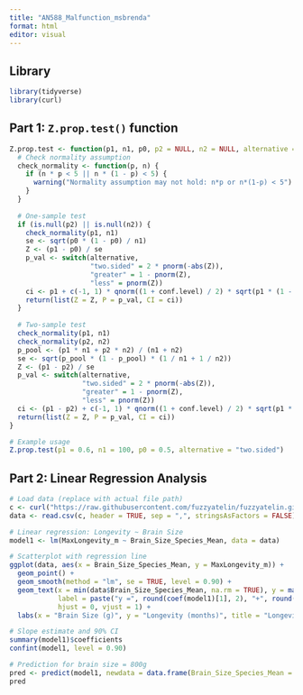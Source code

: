 ```yaml
---
title: "AN588_Malfunction_msbrenda"
format: html
editor: visual
---
```


## Library

```r
library(tidyverse)
library(curl)
```

## Part 1: `Z.prop.test()` function

```r
Z.prop.test <- function(p1, n1, p0, p2 = NULL, n2 = NULL, alternative = "two.sided", conf.level = 0.95) {
  # Check normality assumption
  check_normality <- function(p, n) {
    if (n * p < 5 || n * (1 - p) < 5) {
      warning("Normality assumption may not hold: n*p or n*(1-p) < 5")
    }
  }
  
  # One-sample test
  if (is.null(p2) || is.null(n2)) {
    check_normality(p1, n1)
    se <- sqrt(p0 * (1 - p0) / n1)
    Z <- (p1 - p0) / se
    p_val <- switch(alternative,
                    "two.sided" = 2 * pnorm(-abs(Z)),
                    "greater" = 1 - pnorm(Z),
                    "less" = pnorm(Z))
    ci <- p1 + c(-1, 1) * qnorm((1 + conf.level) / 2) * sqrt(p1 * (1 - p1) / n1)
    return(list(Z = Z, P = p_val, CI = ci))
  }
  
  # Two-sample test
  check_normality(p1, n1)
  check_normality(p2, n2)
  p_pool <- (p1 * n1 + p2 * n2) / (n1 + n2)
  se <- sqrt(p_pool * (1 - p_pool) * (1 / n1 + 1 / n2))
  Z <- (p1 - p2) / se
  p_val <- switch(alternative,
                  "two.sided" = 2 * pnorm(-abs(Z)),
                  "greater" = 1 - pnorm(Z),
                  "less" = pnorm(Z))
  ci <- (p1 - p2) + c(-1, 1) * qnorm((1 + conf.level) / 2) * sqrt(p1 * (1 - p1) / n1 + p2 * (1 - p2) / n2)
  return(list(Z = Z, P = p_val, CI = ci))
}

# Example usage
Z.prop.test(p1 = 0.6, n1 = 100, p0 = 0.5, alternative = "two.sided")
```

## Part 2: Linear Regression Analysis

```r
# Load data (replace with actual file path)
c <- curl("https://raw.githubusercontent.com/fuzzyatelin/fuzzyatelin.github.io/refs/heads/master/AN588_Spring25/KamilarAndCooperData.csv")
data <- read.csv(c, header = TRUE, sep = ",", stringsAsFactors = FALSE)

# Linear regression: Longevity ~ Brain Size
model1 <- lm(MaxLongevity_m ~ Brain_Size_Species_Mean, data = data)

# Scatterplot with regression line
ggplot(data, aes(x = Brain_Size_Species_Mean, y = MaxLongevity_m)) +
  geom_point() +
  geom_smooth(method = "lm", se = TRUE, level = 0.90) +
  geom_text(x = min(data$Brain_Size_Species_Mean, na.rm = TRUE), y = max(data$MaxLongevity_m, na.rm = TRUE),
            label = paste("y =", round(coef(model1)[1], 2), "+", round(coef(model1)[2], 2), "x"),
            hjust = 0, vjust = 1) +
  labs(x = "Brain Size (g)", y = "Longevity (months)", title = "Longevity vs Brain Size")

# Slope estimate and 90% CI
summary(model1)$coefficients
confint(model1, level = 0.90)

# Prediction for brain size = 800g
pred <- predict(model1, newdata = data.frame(Brain_Size_Species_Mean = 800), interval = "prediction", level = 0.90)
pred
```

